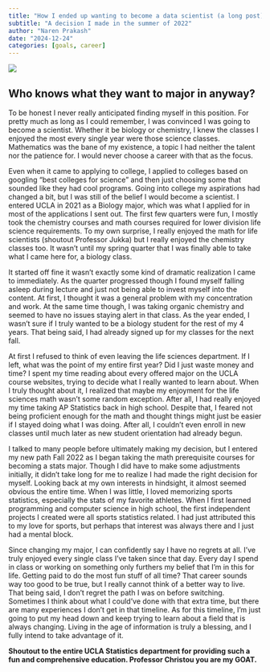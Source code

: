 ```yaml
---
title: "How I ended up wanting to become a data scientist (a long post)"
subtitle: "A decision I made in the summer of 2022"
author: "Naren Prakash"
date: "2024-12-24"
categories: [goals, career]
---
```


![](general-fos-hero-2.png)

## Who knows what they want to major in anyway?  

To be honest I never really anticipated finding myself in this position.
For pretty much as long as I could remember, I was convinced I was going to become a scientist.
Whether it be biology or chemistry, I knew the classes I enjoyed the most every single year were those science classes.
Mathematics was the bane of my existence, a topic I had neither the talent nor the patience for.
I would never choose a career with that as the focus.

Even when it came to applying to college, I applied to colleges based on googling "best colleges for science" and then just choosing some that sounded like they had cool programs.
Going into college my aspirations had changed a bit, but I was still of the belief I would become a scientist. I entered UCLA in 2021 as a Biology major, which was what I applied for in most of the applications I sent out.
The first few quarters were fun, I mostly took the chemistry courses and math courses required for lower division life science requirements.
To my own surprise, I really enjoyed the math for life scientists (shoutout Professor Jukka) but I really enjoyed the chemistry classes too.
It wasn't until my spring quarter that I was finally able to take what I came here for, a biology class.

It started off fine it wasn't exactly some kind of dramatic realization I came to immediately.
As the quarter progressed though I found myself falling asleep during lecture and just not being able to invest myself into the content.
At first, I thought it was a general problem with my concentration and work.
At the same time though, I was taking organic chemistry and seemed to have no issues staying alert in that class.
As the year ended, I wasn't sure if I truly wanted to be a biology student for the rest of my 4 years.
That being said, I had already signed up for my classes for the next fall.

At first I refused to think of even leaving the life sciences department. If I left, what was the point of my entire first year?
Did I just waste money and time? I spent my time reading about every offered major on the UCLA course websites, trying to decide what I really wanted to learn about.
When I truly thought about it, I realized that maybe my enjoyment for the life sciences math wasn't some random exception.
After all, I had really enjoyed my time taking AP Statistics back in high school.
Despite that, I feared not being proficient enough for the math and thought things might just be easier if I stayed doing what I was doing.
After all, I couldn't even enroll in new classes until much later as new student orientation had already begun.

I talked to many people before ultimately making my decision, but I entered my new path Fall 2022 as I began taking the math prerequisite courses for becoming a stats major.
Though I did have to make some adjustments initially, it didn't take long for me to realize I had made the right decision for myself.
Looking back at my own interests in hindsight, it almost seemed obvious the entire time. When I was little, I loved memorizing sports statistics, especially the stats of my favorite athletes.
When I first learned programming and computer science in high school, the first independent projects I created were all sports statistics related. I had just attributed this to my love for sports, but perhaps that interest was always there and I just had a mental block.

Since changing my major, I can confidently say I have no regrets at all. I've truly enjoyed every single class I've taken since that day.
Every day I spend in class or working on something only furthers my belief that I'm in this for life. Getting paid to do the most fun stuff of all time?
That career sounds way too good to be true, but I really cannot think of a better way to live. That being said, I don't regret the path I was on before switching.
Sometimes I think about what I could've done with that extra time, but there are many experiences I don't get in that timeline.
As for this timeline, I'm just going to put my head down and keep trying to learn about a field that is always changing. Living in the age of information is truly a blessing, and I fully intend to take advantage of it.

**Shoutout to the entire UCLA Statistics department for providing such a fun and comprehensive education. Professor Christou you are my GOAT.**